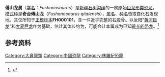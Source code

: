 {{Automatic taxobox
| fossil_range = [[侏罗纪|侏罗纪]]后期, {{Fossilrange|161|156}}
| image = 
| image_caption = 
| taxon = Fushanosaurus
| authority = Wang ''et al.'', 2019 
| type_species = '''奇台傅山龙<br />''Fushanosaurus qitaiensis'''''
| type_species_authority = Wang ''et al.'', 2019
}}

'''傅山龙属'''（[[学名|学名]]：''Fushanosaurus''）是[[新疆|新疆]][[石树沟组|石树沟组]]的一属原始[[巨龙形类|巨龙形类]][[恐龙|恐龙]]，[[模式种|模式种]]是'''奇台傅山龙'''（''Fushanosaurus qitaiensis''），[[属名|属名]]、[[种名|种名]]皆取自化石发现地。其仅所知于[[正模标本|正模标本]]'''FH000101'''，含一件近乎完整的右股骨。以汝阳“[[黄河巨龙|黄河巨龙]]”和[[大夏巨龙|大夏巨龙]]作为基础，估计其体长约为{{convert|30|m}}，可能会让本属成为已知[[恐龙的体型|最长的恐龙]]。<ref>{{cite journal|last=Wang|first=Xu-ri|last2=Wu|first2=Wen-hao|last3=Li|first3=Tao|last4=Ji|first4=Qiang|last5=Li|first5=Yin-xian|last6=Guo|first6=Jin-fang|date=|year=2019|title=A new titanosauriform dinosaur (Dinosauria: Sauropoda) from Late Jurassic of Junggar Basin, Xinjiang|url=http://sjdz.jlu.edu.cn/EN/abstract/abstract9534.shtml|journal=Global Geology|language=zh|volume=38|issue=3|pages=581–588|doi=10.3969/j.issn.1004-5589.2019.03.001|via=|access-date=2020-10-10|archive-date=2019-10-27|archive-url=https://web.archive.org/web/20191027062229/http://sjdz.jlu.edu.cn/EN/abstract/abstract9534.shtml|dead-url=no}}</ref> 

== 参考资料 ==
{{Reflist}}

{{Sauropodomorpha}}
{{Taxonbar|from=Q72671571}}

[[Category:大鼻龍類|Category:大鼻龍類]]
[[Category:中國恐龍|Category:中國恐龍]]
[[Category:侏羅紀恐龍|Category:侏羅紀恐龍]]